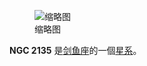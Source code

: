 {{NGCInfoBox|NGCID=NGC 2135|發現者=約翰·弗里德里希·威廉·赫歇爾|發現日期=1834年11月23日|其他編號=ESO 86-SC39|曆元=J2000.0|赤經=5時53分35秒
|赤緯=-67°25'38"|星座=剑鱼座|星體=星系|星等=12.1|表面亮度=|藍等=12.2}}
[[File:NGC_2135_DSS.jpg|缩略图]]

'''NGC 2135''' 是[[剑鱼座|剑鱼座]]的一個[[星系|星系]]。

{{NGCReference|2135}}
{{Catalogs|NGC=2135}}